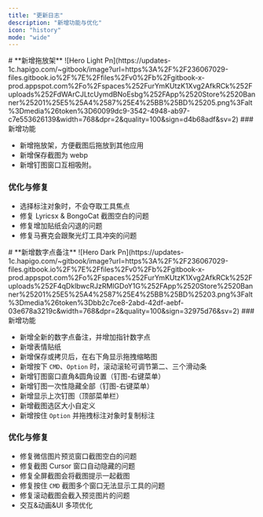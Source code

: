 ```yaml
---
title: "更新日志"
description: "新增功能与优化"
icon: "history"
mode: "wide"
---
```


<Update label="V1.2.0" description="5/30/2025">
  # **新增拖放架**

  <Frame>
    ![Hero Light Pn](https://updates-1c.hapigo.com/~gitbook/image?url=https%3A%2F%2F236067029-files.gitbook.io%2F%7E%2Ffiles%2Fv0%2Fb%2Fgitbook-x-prod.appspot.com%2Fo%2Fspaces%252FurYmKUtzK1Xvg2AfkRCk%252Fuploads%252FdWArCJLtcUymdBNoEsbg%252FApp%2520Store%2520Banner%25201%25E5%25A4%2587%25E4%25BB%25BD%25205.png%3Falt%3Dmedia%26token%3D60099dc9-3542-4948-ab97-c7e553626139&width=768&dpr=2&quality=100&sign=d4b68adf&sv=2)
  </Frame>
  ### 新增功能

  - 新增拖放架，方便截图后拖放到其他应用
  - 新增保存截图为 webp
  - 新增钉图窗口互相吸附。

  ### 优化与修复

  - 选择标注对象时，不会夺取工具焦点
  - 修复 Lyricsx & BongoCat 截图空白的问题
  - 修复增加贴纸会闪退的问题
  - 修复马赛克会跟聚光灯工具冲突的问题
</Update>

<Update label="v1.1.0" description="30/4/2025">
  # **新增数字点备注**

  <Frame>
    ![Hero Dark Pn](https://updates-1c.hapigo.com/~gitbook/image?url=https%3A%2F%2F236067029-files.gitbook.io%2F%7E%2Ffiles%2Fv0%2Fb%2Fgitbook-x-prod.appspot.com%2Fo%2Fspaces%252FurYmKUtzK1Xvg2AfkRCk%252Fuploads%252F4qDklbwcRJzRMlGDoY1G%252FApp%2520Store%2520Banner%25201%25E5%25A4%2587%25E4%25BB%25BD%25203.png%3Falt%3Dmedia%26token%3Dbb2c7ce8-2abd-42df-aebf-03e678a3219c&width=768&dpr=2&quality=100&sign=32975d76&sv=2)
  </Frame>
  ### 新增功能

  - 新增全新的数字点备注，并增加指针数字点
  - 新增表情贴纸
  - 新增保存或拷贝后，在右下角显示拖拽缩略图
  - 新增按下 `CMD`、`Option` 时，滚动滚轮可调节第二、三个滑动条
  - 新增钉图窗口直角&圆角设置（钉图-右键菜单）
  - 新增钉图一次性隐藏全部（钉图-右键菜单）
  - 新增显示上次钉图（顶部菜单栏）
  - 新增截图选区大小自定义
  - 新增按住 `Option` 并拖拽标注对象时复制标注

  ### 优化与修复

  - 修复微信图片预览窗口截图空白的问题
  - 修复截图 Cursor 窗口自动隐藏的问题
  - 修复全屏截图会将截图提示一起截图
  - 修复按住 `CMD` 截图多个窗口无法显示工具的问题
  - 修复滚动截图会截入预览图片的问题
  - 交互&动画&UI 多项优化
</Update>